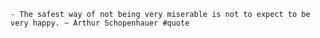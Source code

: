 	- The safest way of not being very miserable is not to expect to be very happy. ~ Arthur Schopenhauer #quote 
